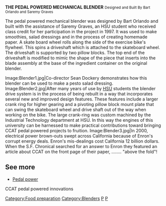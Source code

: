 {{TOCright}}

'''THE PEDAL POWERED MECHANICAL BLENDER'''
<small>Designed and Built By Bart Orlando and Saremy Graves</small>

The pedal powered mechanical blender was designed by Bart Orlando and built with the assistance of Saremy Graves, an HSU student who received class credit for her participation in the project in 1997. It was used to make smoothies, salad dressings and in the process of creating homemade paper.  A skate board wheel rolls along the side of the exercise bike's flywheel. This spins a driveshaft which is attached to the skateboard wheel. The driveshaft is supported by two pillow blocks. The top end of the driveshaft is modified to mimic the shape of the piece that inserts into the blade assembly at the base of the ingredient container on the original blender.

<gallery>
Image:Blender1.jpg|Co-director Sean Dockery demonstrates how this blender can be used to make a pesto salad dressing.
Image:Blender2.jpg|After many years of use by [[HSU]] students the blender drive system is in the process of being rebuilt in a way that incorporates several new and improved design features. These features include a larger crank ring for higher gearing and a pivoting pillow block mount plate that can swing the skateboard wheel and drive shaft out of the way when working on the bike. The large crank-ring was custom machined by the Industrial Technology department at HSU. In this way the engines of this university can be harnessed to make practical contributions toward bringing CCAT pedal powered projects to fruition.
Image:Blender3.jpg|In 2000, electrical power brown-outs swept across California because of Enron's corrupt energy deals. Enron's mis-dealings cost California 12 billion dollars. When the S.F. Chronical searched for an answer to Enron they featured an article about CCAT on the front page of their paper, ........ "above the fold"!
</gallery>

==See more==
*[[Pedal power]]
<categorytree mode=pages depth=0>CCAT pedal powered innovations</categorytree>

{{CCATpage}}
[[Category:Food preparation]]
[[Category:Blenders]]
[[Category:CCAT pedal powered innovations|P]]
[[Category:CCAT|P]]